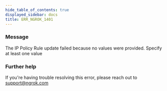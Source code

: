 ```yaml
---
hide_table_of_contents: true
displayed_sidebar: docs
title: ERR_NGROK_1401
---
```




### Message

The IP Policy Rule update failed because no values were provided. Specify at least one value

<ErrorDetails error="err_ngrok_1401" />

### Further help

If you're having trouble resolving this error, please reach out to [support@ngrok.com](mailto:support@ngrok.com?subject=Help%20with%20ERR_NGROK_1401)

